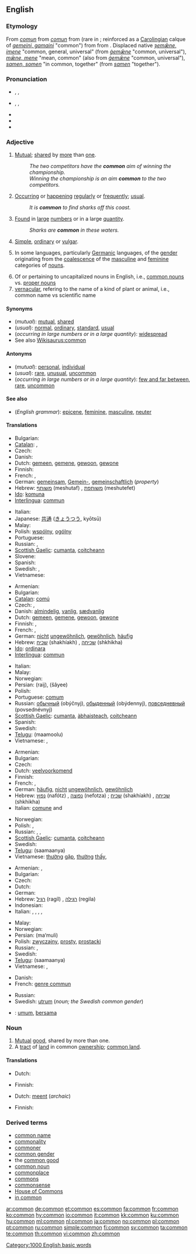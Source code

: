 {{wikipedia}}
==English==

{{rank|town|dark|ye|438|common|subject|can't|ready}}

===Etymology===
From {{etyl|enm}} ''[[comun#Middle English|comun]]'' from {{etyl|xno}} ''[[comun#Anglo-Norman|comun]]'' from {{etyl|fro}} {{term|comun|lang=fro}} (rare in {{fro}}; reinforced as a [[w:Carolingian|Carolingian]] calque of {{etyl|frk|-}} ''[[gamaini#Frankish|gemeini, gamaini]]'' "common") from {{etyl|la}} {{term|communis|commūnis|common, public, general|lang=la}} from {{proto|Indo-European|ko-moin-i|held in common}}. Displaced native {{enm}} ''[[imene#Middle English|ȝemǣne, imene]]'' "common, general, universal" (from {{ang}} ''[[gemæne#Old English|ġemǣne]]'' "common, universal"), {{enm}} ''[[mene#Middle English|mǣne, mene]]'' "mean, common" (also from {{ang}} ''[[gemæne#Old English|ġemǣne]]'' "common, universal"), {{enm}} ''[[samen#Middle English|samen, somen]]'' "in common, together" (from {{ang}} ''[[samen#Old English|samen]]'' "together").

===Pronunciation===
* {{a|RP}} {{enPR|kŏm'ən}}, {{IPA|/ˈkɒmən/}}, {{SAMPA|/"kQm@n/}}
* {{a|GenAm}} {{enPR|kŏm'ən}}, {{IPA|/ˈkɑmən/}}, {{SAMPA|/"kAm@n/}}
* {{audio|en-us-common.ogg|Audio (US)}}
* {{rhymes|ɒmən}}
* {{hyphenation|com|mon}}

===Adjective===
{{en-adj|er|more}}

# [[mutual|Mutual]]; [[share]]d by [[more]] than [[one]].
#: ''The two competitors have the '''common''' aim of winning the championship.''
#: ''Winning the championship is an aim '''common''' to the two competitors.''
# [[occur|Occur]]ring or [[happen]]ing [[regularly]] or [[frequently]]; [[usual]].
#: ''It is '''common''' to find sharks off this coast.''
# [[found|Found]] in [[large]] [[number]]s or in a large [[quantity]].
#: ''Sharks are '''common''' in these waters.''
# [[simple|Simple]], [[ordinary]] or [[vulgar]].
# {{grammar}} In some languages, particularly [[Germanic]] languages, of the [[gender]] originating from the [[coalescence]] of the [[masculine]] and [[feminine]] categories of [[noun]]s.
# Of or pertaining to uncapitalized nouns in English, i.e., [[common nouns]] vs. [[proper nouns]]
# [[vernacular]], refering to the name of a kind of plant or animal, i.e., common name vs scientific name

====Synonyms====
* (''mutual''): [[mutual]], [[shared]]
* (''usual''): [[normal]], [[ordinary]], [[standard]], [[usual]]
* (''occurring in large numbers or in a large quantity''): [[widespread]]
* See also [[Wikisaurus:common]]

====Antonyms====
* (''mutual''): [[personal]], [[individual]]
* (''usual''): [[rare]], [[unusual]], [[uncommon]]
* (''occurring in large numbers or in a large quantity''): [[few and far between]], [[rare]], [[uncommon]]

====See also====
* (''English grammar''): [[epicene]], [[feminine]], [[masculine]], [[neuter]]

====Translations====
{{trans-top|mutual}}
* Bulgarian: {{t|bg|общ|m|tr=obšt}}
* [[Catalan]]: {{t|ca|comú|m}}, {{t+|ca|comuna|f}}
* Czech: {{t+|cs|společný|m}}
* Danish: {{t-|da|fælles}}
* Dutch: [[gemeen]], [[gemene]], [[gewoon]], [[gewone]]
* Finnish: {{t+|fi|yhteinen}}
* French: {{t+|fr|commun|m}}, {{t+|fr|commune|f}}
* German: [[gemeinsam]], [[Gemein-]], [[gemeinschaftlich]] (''property'')
* Hebrew: [[משותף]] (meshutaf) {{m}}, [[משותפת]] (meshutefet) {{f}}
* [[Ido]]: [[komuna]]
* [[Interlingua]]: [[commun#Interlingua|commun]]
{{trans-mid}}
* Italian: {{t+|it|comune|m|f}}
* Japanese: [[共通]] ([[きょうつう]], kyōtsū)
* Malay: {{t+|ms|sama|xs=Malay}}
* Polish: [[wspólny]], [[ogólny]]
* Portuguese: {{t|pt|comum|m|f}}
* Russian: {{t+|ru|общий|tr=óbščij}}, {{t+|ru|взаимный|tr=vzaímnyj}}
* [[Scottish Gaelic]]: [[cumanta]], [[coitcheann]]
* Slovene: {{t|sl|skupen|alt=skúpen}}
* Spanish: {{t+|es|común|m|f}}
* Swedish: {{t+|sv|gemensam}}, {{t+|sv|allmän}}
* Vietnamese: {{t+|vi|chung|xs=Vietnamese}}
{{trans-bottom}}

{{trans-top|usual}}
* Armenian: {{t-|hy|սովորական|tr=sovorakan}}
* Bulgarian: {{t+|bg|обикновен|m|tr=obiknoven}}
* [[Catalan]]: [[comú]] {{m}}
* Czech: {{t-|cs|běžný|m}}, {{t-|cs|obvyklý|m}}
* Danish: [[almindelig]], [[vanlig]], [[sædvanlig]]
* Dutch: [[gemeen]], [[gemene]], [[gewoon]], [[gewone]]
* Finnish: {{t+|fi|yleinen}}, {{t+|fi|tavallinen}}
* French: {{t+|fr|commun|m}}, {{t+|fr|commune|f}}
* German: [[nicht]] [[ungewöhnlich]], [[gewöhnlich]], [[häufig]]
* Hebrew: [[שכיח]] (shakhíakh) {{m}}, [[שכיחה]] (shkhikha) {{f}}
* [[Ido]]: [[ordinara]]
* [[Interlingua]]: [[commun#Interlingua|commun]]
{{trans-mid}}
* Italian: {{t+|it|comune|m|f}}
* Malay: {{t-|ms|biasa|xs=Malay}}
* Norwegian: {{t+|no|vanlig}}
* Persian: {{fa-Arab|[[رایج]]}} (raij), {{fa-Arab|[[شایع]]}} (šâyee)
* Polish: {{t+|pl|zwykły}}
* Portuguese: [[comum]] {{m|f}}
* Russian: [[обычный]] (obýčnyj), [[обыденный]] (obýdennyj), [[повседневный]] (povsednévnyj)
* [[Scottish Gaelic]]: [[cumanta]], [[àbhaisteach]], [[coitcheann]]
* Spanish: {{t+|es|común}}
* Swedish: {{t+|sv|vanlig}}
* [[Telugu]]: {{t|te|మామూలు}} (maamoolu)
* Vietnamese: {{t+|vi|thường|xs=Vietnamese}}, {{t+|vi|thông thường|xs=Vietnamese}}
{{trans-bottom}}

{{trans-top|found in large numbers or in a large quantity}}
* Armenian: {{t-|hy|սովորական|tr=sovorakan}}
* Bulgarian: {{t|bg|разпространен}}
* Czech: {{t-|cs|běžný}}
* Dutch: [[veelvoorkomend]]
* Finnish: {{t+|fi|yleinen}}
* French: {{t+|fr|commun|m}}, {{t+|fr|commune|f}}
* German: [[häufig]], [[nicht]] [[ungewöhnlich]], [[gewöhnlich]]
* Hebrew: [[נפוץ]] (nafótz) {{m}}, [[נפוצה]] (nefotza) {{f}}; [[שכיח]] (shakhíakh) {{m}}, [[שכיחה]] (shkhikha) {{f}}
* Italian: [[comune]] {{m}} and {{f}}
{{trans-mid}}
* Norwegian: {{t+|no|vanlig}}
* Polish: {{t+|pl|pospolity}}, {{t+|pl|powszechny}}
* Russian: {{t+|ru|обычный|tr=obýčnyj}}, {{t+|ru|повсеместный|tr=povseméstnyj}}, {{t+|ru|распространённый|tr=rasprostranjónnyj}}
* [[Scottish Gaelic]]: [[cumanta]], [[coitcheann]]
* Swedish: {{t+|sv|vanlig}}
* [[Telugu]]: {{t|te|సామాన్య}} (saamaanya)
* Vietnamese: [[thường]] [[gặp]], [[thường]] [[thấy]], {{t+|vi|phổ biến|xs=Vietnamese}}
{{trans-bottom}}

{{trans-top|ordinary}}
* Armenian: {{t-|hy|հասարակ|tr=hasarak}},  {{t-|hy|սովորական|tr=sovorakan}}
* Bulgarian: {{t|bg|обикновен}}
* Czech: {{t-|cs|obyčejný}}
* Dutch: {{t+|nl|gewoon}}
* German: {{t+|de|gemein}}
* Hebrew: [[רגיל]] (ragíl) {{m}}, [[רגילה]] (regila) {{f}}
* Indonesian: {{t+|id|umum|xs=Indonesian}}
* Italian: {{t+|it|ordinario|m}}, {{t+|it|ordinaria|f}}, {{t+|it|volgare}}, {{t-|it|grossolano|m}}, {{t-|it|grossolana|f}}
{{trans-mid}}
* Malay: {{t-|ms|biasa|xs=Malay}}
* Norwegian: {{t+|no|vanlig}}
* Persian: {{fa-Arab|[[معمولی]]}} (ma‘muli)
* Polish: [[zwyczajny]], [[prosty]], [[prostacki]]
* Russian: {{t+|ru|простой|tr=prostój}}, {{t+|ru|обыкновенный|tr=obyknovénnyj}}
* Swedish: {{t+|sv|vanlig}}
* [[Telugu]]: {{t|te|సామాన్య}} (saamaanya)
* Vietnamese: {{t+|vi|thường|xs=Vietnamese}}, {{t+|vi|bình thường|xs=Vietnamese}}
{{trans-bottom}}

{{trans-top|grammar: of the gender resulting from the coalescence of the masculine and feminine genders}}
* Danish: {{t+|da|fælleskøn}}
* French: [[genre commun]]
{{trans-mid}}
* Russian: {{t+|ru|общий род|tr=óbščij rod}}
* Swedish: [[utrum]] (''noun; the Swedish common gender'')
{{trans-bottom}}

{{checktrans}}
* {{ttbc|Indonesian}}: [[umum]], [[sama|bersama]]

===Noun===
{{en-noun}}

# [[mutual|Mutual]] [[good]], shared by more than one.
# A [[tract]] of [[land]] in common [[ownership]]; [[common land]].

====Translations====
{{trans-top|mutual good}}
* Dutch: {{t-|nl|gemeengoed|n}}
{{trans-mid}}
* Finnish: {{t|fi|yhteisomaisuus}}
{{trans-bottom}}

{{trans-top|tract of land}}
* Dutch: [[meent]] {{m}} (''archaic'')
{{trans-mid}}
* Finnish: {{t|fi|yhteismaa}}
{{trans-bottom}}

===Derived terms===
* [[common name]]
* [[commonality]]
* [[commoner]]
* [[common gender]]
* the [[common good]]
* [[common noun]]
* [[commonplace]]
* [[commons]]
* [[commonsense]]
* [[House of Commons]]
* [[in common]]

[[Category:1000 English basic words]]

[[ar:common]]
[[de:common]]
[[et:common]]
[[es:common]]
[[fa:common]]
[[fr:common]]
[[ko:common]]
[[hy:common]]
[[io:common]]
[[it:common]]
[[kk:common]]
[[ku:common]]
[[hu:common]]
[[ml:common]]
[[nl:common]]
[[ja:common]]
[[no:common]]
[[pl:common]]
[[pt:common]]
[[ru:common]]
[[simple:common]]
[[fi:common]]
[[sv:common]]
[[ta:common]]
[[te:common]]
[[th:common]]
[[vi:common]]
[[zh:common]]